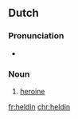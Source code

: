 {{also|Heldin}}
==Dutch==

===Pronunciation===
* {{IPA|/hɛlˈdɪn/|lang=nl}}

===Noun===
{{nl-noun|f|-en|heldinnetje|m=held}}

# [[heroine]]

[[fr:heldin]]
[[chr:heldin]]